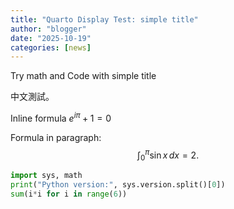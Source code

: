 ```yaml
---
title: "Quarto Display Test: simple title"
author: "blogger"
date: "2025-10-19"
categories: [news]
---
```


Try math and Code with simple title

中文測試。

Inline formula $e^{i\pi}+1=0$

Formula in paragraph:
$$
\int_{0}^{\pi} \sin x \, dx = 2.
$$

```python
import sys, math
print("Python version:", sys.version.split()[0])
sum(i*i for i in range(6))
```
